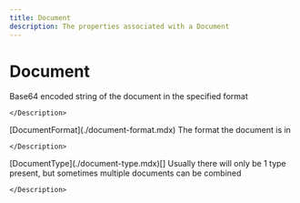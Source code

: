 ```yaml
---
title: Document
description: The properties associated with a Document
---
```


Document
===============================================


<Reference>
  <Field name="data" type="string" nullable={true}>
    <Description>
      Base64 encoded string of the document in the specified format

    </Description>
  </Field>
  <Field name="format" nullable={false}>
    <Type>
      [DocumentFormat](./document-format.mdx)
    </Type>
    <Description>
      The format the document is in

    </Description>
  </Field>
  <Field name="type" nullable={true}>
    <Type>
      [DocumentType](./document-type.mdx)[]
    </Type>
    <Description>
      Usually there will only be 1 type present, but sometimes multiple documents can be combined

    </Description>
  </Field>
</Reference>